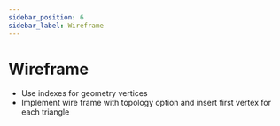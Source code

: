 ```yaml
---
sidebar_position: 6
sidebar_label: Wireframe
---
```



# Wireframe

<WireframeScene />


- Use indexes for geometry vertices
- Implement wire frame with topology option and insert first vertex for each triangle
